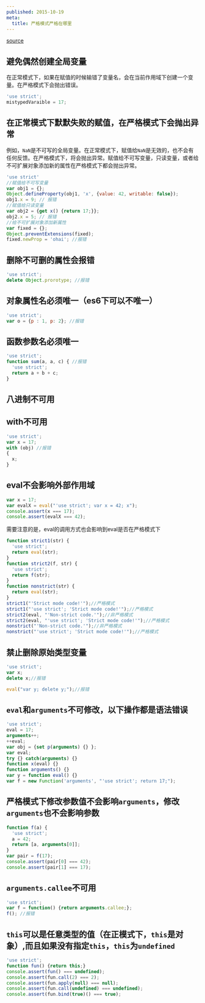 ```yaml
---
published: 2015-10-19
meta:
  title: 严格模式严格在哪里
---
```



[source](https://developer.mozilla.org/en-US/docs/Web/JavaScript/Reference/Strict_mode)

## 避免偶然创建全局变量

在正常模式下，如果在赋值的时候输错了变量名，会在当前作用域下创建一个变量。在严格模式下会抛出错误。
```js
'use strict';
mistypedVaraible = 17;
```

## 在正常模式下默默失败的赋值，在严格模式下会抛出异常

  例如，`NaN`是不可写的全局变量。在正常模式下，赋值给`NaN`是无效的，也不会有任何反馈。在严格模式下，将会抛出异常。赋值给不可写变量，只读变量，或者给不可扩展对象添加新的属性在严格模式下都会抛出异常。
  ```js
  'use strict'
  //赋值给不可写变量
  var obj1 = {};
  Object.defineProperty(obj1, 'x', {value: 42, writable: false});
  obj1.x = 9; // 报错
  //赋值给只读变量
  var obj2 = {get x() {return 17;}};
  obj2.x = 5; // 报错
  //给不可扩展对象添加新属性
  var fixed = {};
  Object.preventExtensions(fixed);
  fixed.newProp = 'ohai'; //报错
  ```
## 删除不可删的属性会报错

  ```js
  'use strict';
  delete Object.prorotype; //报错
  ```

## 对象属性名必须唯一（es6下可以不唯一）

  ```js
  'use strict';
  var o = {p : 1, p: 2}; //报错
  ```

## 函数参数名必须唯一

  ```js
  'use strict';
  function sum(a, a, c) { //报错
    'use strict';
    return a + b + c;
  }
  ```
## 八进制不可用

## with不可用

  ```js
  'use strict';
  var x = 17;
  with (obj) //报错
  {
    x;
  }
  ```

## eval不会影响外部作用域

  ```js
  var x = 17;
  var evalX = eval("'use strict'; var x = 42; x");
  console.assert(x === 17);
  console.assert(evalX === 42);
  ```
  需要注意的是，eval的调用方式也会影响到eval是否在严格模式下
  ```js
  function strict1(str) {
    'use strict';
    return eval(str);
  }
  function strict2(f, str) {
    'use strict';
    return f(str);
  }
  function nonstrict(str) {
    return eval(str);
  }
  strict1("'Strict mode code!'");//严格模式
  strict1("'use strict'; 'Strict mode code!'");//严格模式
  strict2(eval, "'Non-strict code.'");//非严格模式
  strict2(eval, "'use strict'; 'Strict mode code!'");//严格模式
  nonstrict("'Non-strict code.'");//非严格模式
  nonstrict("'use strict'; 'Strict mode code!'");//严格模式
  ```

## 禁止删除原始类型变量

  ```js
  'use strict';
  var x;
  delete x;//报错

  eval("var y; delete y;");//报错
  ```

## `eval`和`arguments`不可修改，以下操作都是语法错误

  ```js
  'use strict';
  eval = 17;
  arguments++;
  ++eval;
  var obj = {set p(arguments) {} };
  var eval;
  try {} catch(arguments) {}
  function x(eval) {}
  function arguments() {}
  var y = function eval() {}
  var f = new Function('arguments', "'use strict'; return 17;");
  ```

## 严格模式下修改参数值不会影响`arguments`，修改`arguments`也不会影响参数

  ```js
  function f(a) {
    'use strict';
    a = 42;
    return [a, arguments[0]];
  }
  var pair = f(17);
  console.assert(pair[0] === 42);
  console.assert(pair[1] === 17);
  ```

## `arguments.callee`不可用

  ```js
  'use strict';
  var f = function() {return arguments.callee;};
  f(); //报错
  ```

## `this`可以是任意类型的值（在正模式下，`this`是对象）,而且如果没有指定`this`，`this`为`undefined`

  ```js
  'use strict';
  function fun() {return this;}
  console.assert(fun() === undefined);
  console.assert(fun.call(2) === 2);
  console.assert(fun.apply(null) === null);
  console.assert(fun.call(undefined) === undefined);
  console.assert(fun.bind(true)() === true);
  ```

